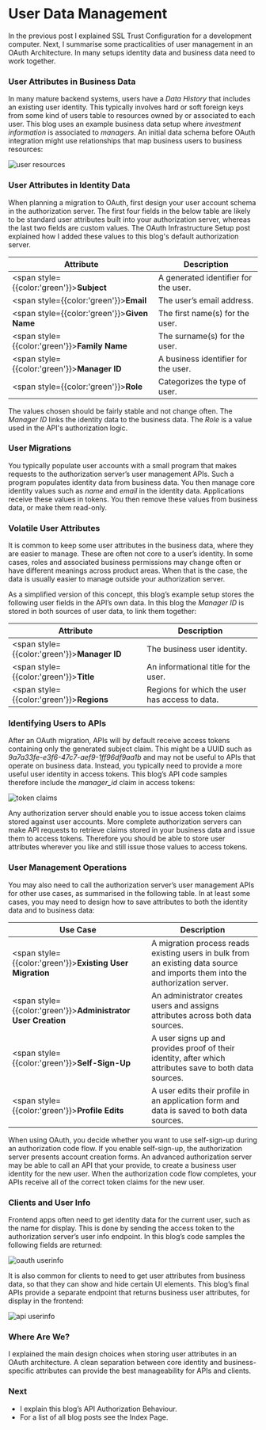 # User Data Management

In the previous post I explained <Link href='/posts/developer-ssl-setup'>SSL Trust Configuration</Link> for a development computer. Next, I summarise some practicalities of user management in an OAuth Architecture. In many setups identity data and business data need to work together.

 ### User Attributes in Business Data

In many mature backend systems, users have a *Data History* that includes an existing user identity. This typically involves hard or soft foreign keys from some kind of users table to resources owned by or associated to each user. This blog uses an example business data setup where *investment information* is associated to *managers*. An initial data schema before OAuth integration might use relationships that map business users to business resources:

![user resources](/images/120/user-resources.jpg)

### User Attributes in Identity Data

When planning a migration to OAuth, first design your user account schema in the authorization server. The first four fields in the below table are likely to be standard user attributes built into your authorization server, whereas the last two fields are custom values. The <Link href='/posts/oauth-infrastructure-setup'>OAuth Infrastructure Setup</Link> post explained how I added these values to this blog's default authorization server.

| Attribute | Description |
| --------- | ----------- |
| <span style={{color:'green'}}>**Subject**</span> | A generated identifier for the user. |
| <span style={{color:'green'}}>**Email**</span> | The user’s email address. |
| <span style={{color:'green'}}>**Given Name**</span> | The first name(s) for the user. |
| <span style={{color:'green'}}>**Family Name**</span> | The surname(s) for the user. |
| <span style={{color:'green'}}>**Manager ID**</span> | A business identifier for the user. |
| <span style={{color:'green'}}>**Role**</span> | Categorizes the type of user. |

The values chosen should be fairly stable and not change often. The *Manager ID* links the identity data to the business data. The *Role* is a value used in the API's authorization logic.

### User Migrations

You typically populate user accounts with a small program that makes requests to the authorization server’s user management APIs. Such a program populates identity data from business data. You then manage core identity values such as *name* and *email* in the identity data. Applications receive these values in tokens. You then remove these values from business data, or make them read-only.

### Volatile User Attributes

It is common to keep some user attributes in the business data, where they are easier to manage. These are often not core to a user’s identity. In some cases, roles and associated business permissions may change often or have different meanings across product areas. When that is the case, the data is usually easier to manage outside your authorization server.

As a simplified version of this concept, this blog’s example setup stores the following user fields in the API’s own data. In this blog the *Manager ID* is stored in both sources of user data, to link them together:

| Attribute | Description |
| --------- | ----------- |
| <span style={{color:'green'}}>**Manager ID**</span> | The business user identity. |
| <span style={{color:'green'}}>**Title**</span> | An informational title for the user. |
| <span style={{color:'green'}}>**Regions**</span> | Regions for which the user has access to data. |

### Identifying Users to APIs

After an OAuth migration, APIs will by default receive access tokens containing only the generated subject claim. This might be a UUID such as *9a7a33fe-e3f6-47c7-aef9-1ff96df9aa1b* and may not be useful to APIs that operate on business data. Instead, you typically need to provide a more useful user identity in access tokens. This blog’s API code samples therefore include the *manager_id* claim in access tokens:

![token claims](/images/120/token-claims.jpg)

Any authorization server should enable you to issue access token claims stored against user accounts. More complete authorization servers can make API requests to retrieve claims stored in your business data and issue them to access tokens. Therefore you should be able to store user attributes wherever you like and still issue those values to access tokens.

### User Management Operations

You may also need to call the authorization server’s user management APIs for other use cases, as summarised in the following table. In at least some cases, you may need to design how to save attributes to both the identity data and to business data:

| Use Case | Description |
| -------- | ----------- |
| <span style={{color:'green'}}>**Existing User Migration**</span> | A migration process reads existing users in bulk from an existing data source and imports them into the authorization server. |
| <span style={{color:'green'}}>**Administrator User Creation**</span> | An administrator creates users and assigns attributes across both data sources. |
| <span style={{color:'green'}}>**Self-Sign-Up**</span> | A user signs up and provides proof of their identity, after which attributes save to both data sources. |
| <span style={{color:'green'}}>**Profile Edits**</span> | A user edits their profile in an application form and data is saved to both data sources. |

When using OAuth, you decide whether you want to use self-sign-up during an authorization code flow. If you enable self-sign-up, the authorization server presents account creation forms. An advanced authorization server may be able to call an API that your provide, to create a business user identity for the new user. When the authorization code flow completes, your APIs receive all of the correct token claims for the new user.

### Clients and User Info

Frontend apps often need to get identity data for the current user, such as the name for display. This is done by sending the access token to the authorization server’s user info endpoint. In this blog’s code samples the following fields are returned:

![oauth userinfo](/images/120/oauth-userinfo.jpg?v=20240822)

It is also common for clients to need to get user attributes from business data, so that they can show and hide certain UI elements. This blog’s final APIs provide a separate endpoint that returns business user attributes, for display in the frontend:

![api userinfo](/images/120/api-userinfo.jpg?v=20240822)

### Where Are We?

I explained the main design choices when storing user attributes in an OAuth architecture. A clean separation between core identity and business-specific attributes can provide the best manageability for APIs and clients.

### Next

- I explain this blog’s <Link href='/posts/api-authorization-design'>API Authorization Behaviour</Link>.
- For a list of all blog posts see the <Link href='/posts/index'>Index Page</Link>.
